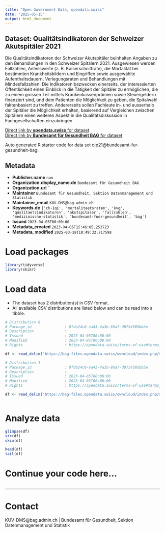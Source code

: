 ```yaml
---
title: "Open Government Data, opendata.swiss"
date: "2025-05-15"
output: html_document
---
```


## Dataset: Qualitätsindikatoren der Schweizer Akutspitäler 2021

Die Qualitätsindikatoren der Schweizer Akutspitäler beinhalten Angaben zu den Behandlungen in den Schweizer Spitälern 2021. Ausgewiesen werden Fallzahlen, Anteilswerte (z. B. Kaiserschnittrate), die Mortalität bei bestimmten Krankheitsbildern und Eingriffen sowie ausgewählte Aufenthaltsdauern, Verlegungsraten und Behandlungen mit Mindesfallzahlen.
Die Indikatoren bezwecken einerseits, der interessierten Öffentlichkeit einen Einblick in die Tätigkeit der Spitäler zu ermöglichen, die zu einem grossen Teil mittels Krankenkassenprämien sowie Steuergeldern finanziert sind, und dem Patienten die Möglichkeit zu geben, die Spitalwahl faktenbasiert zu treffen. Andererseits sollen Fachleute in- und ausserhalb der Spitäler die Möglichkeit erhalten, basierend auf Vergleichen zwischen Spitälern einen weiteren Aspekt in die Qualitätsdiskussion in Fachgesellschaften einzubringen.

[Direct link by **opendata.swiss** for dataset](https://opendata.swiss/de/dataset/qualitatsindikatoren-der-schweizer-akutspitaler-2021)<br>
[Direct link by **Bundesamt für Gesundheit BAG** for dataset](http://www.bag.admin.ch/qiss)

Auto generated R starter code for data set qip21@bundesamt-fur-gesundheit-bag.

## Metadata

- **Publisher.name** `nan`
- **Organization.display_name.de** `Bundesamt für Gesundheit BAG`
- **Organization.url** ``
- **Maintainer** `Bundesamt für Gesundheit, Sektion Datenmanagement und Statistik`
- **Maintainer_email** `KUV-DMS@bag.admin.ch`
- **Keywords.de** `['ch-iqi', 'mortalitaetsraten', 'kvg', 'qualitaetsindikatoren', 'akutspitaler', 'fallzahlen', 'medizinische-statistik', 'bundesamt-fuer-gesundheit', 'bag']`
- **Issued** `2023-04-05T00:00:00`
- **Metadata_created** `2023-04-05T15:46:05.253723`
- **Metadata_modified** `2025-03-18T10:49:32.717598`


# Load packages

```r

library(tidyverse)
library(skimr)

```

# Load data

-   The dataset has 2 distribution(s) in CSV format.
-   All available CSV distributions are listed below and can be read into a tibble.

```r

# Distribution 0
# Package_id               : 0fda24c0-ea43-4a3b-86a7-d0754505bbbe
# Description              : 
# Issued                   : 2023-04-05T00:00:00
# Modified                 : 2023-04-05T00:00:00
# Rights                   : https://opendata.swiss/terms-of-use#terms_by

df <- read_delim('https://bag-files.opendata.swiss/owncloud/index.php/s/qYCBExcrZnYkFgE')

# Distribution 1
# Package_id               : 0fda24c0-ea43-4a3b-86a7-d0754505bbbe
# Description              : 
# Issued                   : 2023-04-05T00:00:00
# Modified                 : 2023-04-05T00:00:00
# Rights                   : https://opendata.swiss/terms-of-use#terms_by

df <- read_delim('https://bag-files.opendata.swiss/owncloud/index.php/s/ZHxpwqoc8D5gLbX')



```

# Analyze data

```r

glimpse(df)
str(df)
skim(df)

head(df)
tail(df)

```

# Continue your code here...

```r

```

------------------------------------------------------------------------

# Contact

KUV-DMS@bag.admin.ch | Bundesamt für Gesundheit, Sektion Datenmanagement und Statistik
